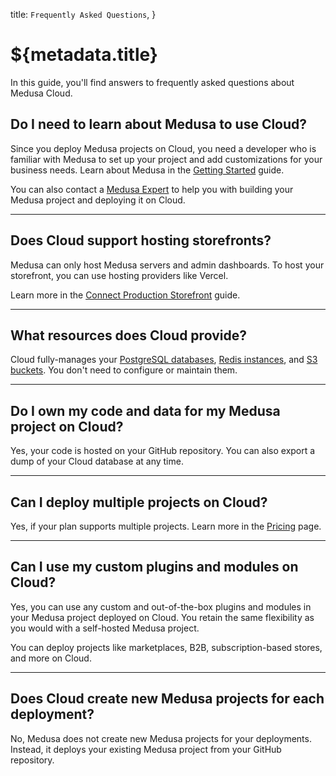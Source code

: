   title: `Frequently Asked Questions`,
}

# ${metadata.title}

In this guide, you'll find answers to frequently asked questions about Medusa Cloud.

## Do I need to learn about Medusa to use Cloud?

Since you deploy Medusa projects on Cloud, you need a developer who is familiar with Medusa to set up your project and add customizations for your business needs. Learn about Medusa in the [Getting Started](!docs!/learn) guide.

You can also contact a [Medusa Expert](https://medusajs.com/experts/) to help you with building your Medusa project and deploying it on Cloud.

---

## Does Cloud support hosting storefronts?

Medusa can only host Medusa servers and admin dashboards. To host your storefront, you can use hosting providers like Vercel.

Learn more in the [Connect Production Storefront](../connect-storefront/page.mdx) guide.

---

## What resources does Cloud provide?

Cloud fully-manages your [PostgreSQL databases](../database/page.mdx), [Redis instances](../redis/page.mdx), and [S3 buckets](../s3/page.mdx). You don't need to configure or maintain them.

---

## Do I own my code and data for my Medusa project on Cloud?

Yes, your code is hosted on your GitHub repository. You can also export a dump of your Cloud database at any time.

---

## Can I deploy multiple projects on Cloud?

Yes, if your plan supports multiple projects. Learn more in the [Pricing](https://medusajs.com/pricing/) page.

---

## Can I use my custom plugins and modules on Cloud?

Yes, you can use any custom and out-of-the-box plugins and modules in your Medusa project deployed on Cloud. You retain the same flexibility as you would with a self-hosted Medusa project.

You can deploy projects like marketplaces, B2B, subscription-based stores, and more on Cloud.

---

## Does Cloud create new Medusa projects for each deployment?

No, Medusa does not create new Medusa projects for your deployments. Instead, it deploys your existing Medusa project from your GitHub repository.